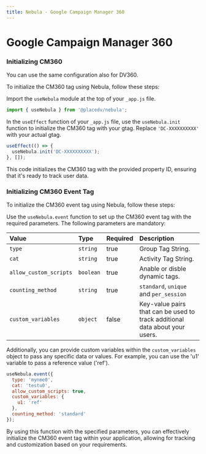 ```yaml
---
title: Nebula - Google Campaign Manager 360
---
```



# Google Campaign Manager 360

### Initializing CM360

<Callout type="info" emoji="ℹ️">
    You can use the same configuration also for DV360.
</Callout>

To initialize the CM360 tag using Nebula, follow these steps:

Import the `useNebula` module at the top of your `_app.js` file.

```javascript
import { useNebula } from '@placedv/nebula';
```

In the `useEffect` function of your `_app.js` file, use the `useNebula.init` function to initialize the CM360 tag with your gtag. Replace `'DC-XXXXXXXXXX'` with your actual gtag.

```javascript
useEffect(() => {
  useNebula.init('DC-XXXXXXXXXX');
}, []);
```

This code initializes the CM360 tag with the provided property ID, ensuring that it's ready to track user data.

### Initializing CM360 Event Tag

To initialize the CM360 event tag using Nebula, follow these steps:

Use the `useNebula.event` function to set up the CM360 event tag with the required parameters. The following parameters are mandatory:

| Value | Type | Required | Description |
| :---          | :--- | :--- | :--- |
| `type` | `string` | true | Group Tag String. |
| `cat` | `string` | true | Activity Tag String. |
| `allow_custom_scripts` | `boolean` | true | Anable or disble dynamic tags. |
| `counting_method` | `string` | true | `standard`, `unique` and `per_session` |
| `custom_variables` | `object` | false | Key-value pairs that can be used to track additional data about your users. |

Additionally, you can provide custom variables within the `custom_variables` object to pass any specific data or values. For example, you can use the 'u1' variable to pass a reference value ('ref').

```javascript
useNebula.event({
  type: 'mynme0',
  cat: 'testu0',
  allow_custom_scripts: true,
  custom_variables: {
    u1: 'ref'
  },
  counting_method: 'standard'
});
```

By using this function with the specified parameters, you can effectively initialize the CM360 event tag within your application, allowing for tracking and customization based on your requirements.
